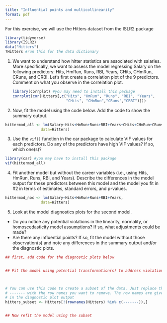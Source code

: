 ```yaml
---
title: "Influential points and multicollinearity"
format: pdf
---
```


For this exercise, we will use the Hitters dataset from the ISLR2 package

```r
library(tidyverse)
library(ISLR2)
data("Hitters")
?Hitters #run this for the data dictionary
```

1.  We want to understand how hitter statistics are associated with salaries. More specifically, we want to assess the model regressing Salary on the following predictors: Hits, HmRun, Runs, RBI, Years, CHits, CHmRun, CRuns, and CRBI. Let's first create a correlation plot of the 9 predictors. Comment on what you observe in the correlation plot.

    ```r
    library(corrplot) #you may need to install this package
    corrplot(cor(Hitters[,c("Hits", "HmRun", "Runs", "RBI", "Years", 
                            "CHits", "CHmRun","CRuns","CRBI")]))
    ```

2.  Now, fit the model using the code below. Add the code to show the summary output.

```r
hittermod_all <- lm(Salary~Hits+HmRun+Runs+RBI+Years+CHits+CHmRun+CRuns+CRBI,
                data=Hitters)

```

3.  Use the `vif()` function in the car package to calculate VIF values for each predictors. Do any of the predictors have high VIF values? If so, which one(s)?

```r
library(car) #you may have to install this package
vif(hittermod_all)
```

4.  Fit another model but without the career variables (i.e., using Hits, HmRun, Runs, RBI, and Years). Describe the differences in the model output for these predictors between this model and the model you fit in #2 in terms of estimates, standard errors, and p-values.

```r
hittermod_noc <- lm(Salary~Hits+HmRun+Runs+RBI+Years,
                data=Hitters)

```

5.  Look at the model diagnostics plots for the second model.

-   Do you notice any potential violations in the linearity, normality, or homoscedasticity model assumptions? If so, what adjustments could be made?
-   Are there any influential points? If so, fit the model without those observation(s) and note any differences in the summary output and/or the diagnostic plots.

```r
## first, add code for the diagnostic plots below


## Fit the model using potential transformation(s) to address violations



# You can use this code to create a subset of the data. Just replace the
# ------- with the row names you want to remove. The row names are given
# in the diagnostic plot output
hitters_subset <- Hitters[!(rownames(Hitters) %in% c(-------)),]


## Now refit the model using the subset
```
